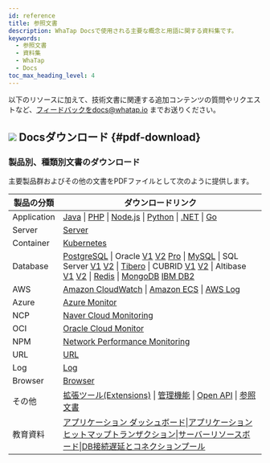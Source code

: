 ```yaml
---
id: reference
title: 参照文書
description: WhaTap Docsで使用される主要な概念と用語に関する資料集です。
keywords:
  - 参照文書
  - 資料集
  - WhaTap
  - Docs
toc_max_heading_level: 4
---
```


以下のリソースに加えて、技術文書に関連する追加コンテンツの質問やリクエストなど、フィードバックをdocs@whatap.io までお送りください。


<DocCardList/>

## ![](/img/ic-pdf-download.svg) Docsダウンロード {#pdf-download}

### 製品別、種類別文書のダウンロード

主要製品群およびその他の文書をPDFファイルとして次のように提供します。

<div class='download-pdf'>

| 製品の分類       | ダウンロードリンク                                                                                                                                                                                                                                                                                                                                                                                                                                                                                                                                                                                                                                                                                                                                                                                                                                                                                                                                                                                                                                                                                                                                                                                                                                                                                                                                                                                                                                                                                                                                                                                     |
| ----------- | --------------------------------------------------------------------------------------------------------------------------------------------------------------------------------------------------------------------------------------------------------------------------------------------------------------------------------------------------------------------------------------------------------------------------------------------------------------------------------------------------------------------------------------------------------------------------------------------------------------------------------------------------------------------------------------------------------------------------------------------------------------------------------------------------------------------------------------------------------------------------------------------------------------------------------------------------------------------------------------------------------------------------------------------------------------------------------------------------------------------------------------------------------------------------------------------------------------------------------------------------------------------------------------------------------------------------------------------------------------------------------------------------------------------------------------------------------------------------------------------------------------------------------------------------------------------------------------------- |
| Application | [Java](https://github.com/whatap/whatap-docs/releases/download/v2.13.0%40ja/whatap-apm-java-monitoring-ja.pdf) \| [PHP](https://github.com/whatap/whatap-docs/releases/download/v2.13.0%40ja/whatap-apm-php-monitoring-ja.pdf) \| [Node.js](https://github.com/whatap/whatap-docs/releases/download/v2.13.0%40ja/whatap-apm-nodejs-monitoring-ja.pdf) \| [Python](https://github.com/whatap/whatap-docs/releases/download/v2.13.0%40ja/whatap-apm-python-monitoring-ja.pdf) \| [.NET](https://github.com/whatap/whatap-docs/releases/download/v2.13.0%40ja/whatap-apm-dotnet-monitoring-ja.pdf) \| [Go](https://github.com/whatap/whatap-docs/releases/download/v2.13.0%40ja/whatap-apm-go-monitoring-ja.pdf)                                                                                                                                                                                                                                                                                                                                                                                                                                                                                                                                                                                                                                                                                                                                                                                                                                                                                                                                 |
| Server      | [Server](https://github.com/whatap/whatap-docs/releases/download/v2.13.0%40ja/whatap-server-monitoring-ja.pdf)                                                                                                                                                                                                                                                                                                                                                                                                                                                                                                                                                                                                                                                                                                                                                                                                                                                                                                                                                                                                                                                                                                                                                                                                                                                                                                                                                                                                                                                                                        |
| Container   | [Kubernetes](https://github.com/whatap/whatap-docs/releases/download/v2.13.0%40ja/whatap-kubernetes-monitoring-ja.pdf)                                                                                                                                                                                                                                                                                                                                                                                                                                                                                                                                                                                                                                                                                                                                                                                                                                                                                                                                                                                                                                                                                                                                                                                                                                                                                                                                                                                                                                                                                |
| Database    | [PostgreSQL](https://github.com/whatap/whatap-docs/releases/download/v2.13.0%40ja/whatap-db-postgresql-monitoring-ja.pdf) \| Oracle [V1](https://content.whatap.io/24/07/01/003046whatap-db-oracle-monitoring-ja.pdf) [V2](https://github.com/whatap/whatap-docs/releases/download/v2.13.0%40ja/whatap-db-oracle-v2-monitoring-ja.pdf) [Pro](https://github.com/whatap/whatap-docs/releases/download/v2.13.0%40ja/whatap-db-oracle-pro-monitoring-ja.pdf) \| [MySQL](https://github.com/whatap/whatap-docs/releases/download/v2.13.0%40ja/whatap-db-mysql-monitoring-ja.pdf) \| SQL Server [V1](https://content.whatap.io/24/11/01/003310whatap-db-mssql-monitoring-ja.pdf) [V2](https://github.com/whatap/whatap-docs/releases/download/v2.13.0%40ja/whatap-db-mssql-monitoring-ja.pdf) \| [Tibero](https://github.com/whatap/whatap-docs/releases/download/v2.13.0%40ja/whatap-db-tibero-monitoring-ja.pdf) \| CUBRID [V1](https://content.whatap.io/24/09/02/042728whatap-db-cubrid-monitoring-ja.pdf) [V2](https://github.com/whatap/whatap-docs/releases/download/v2.13.0%40ja/whatap-db-cubrid-monitoring-ja.pdf) \| Altibase [V1](https://content.whatap.io/24/08/01/044450whatap-db-altibase-monitoring-ja.pdf) [V2](https://github.com/whatap/whatap-docs/releases/download/v2.13.0%40ja/whatap-db-altibase-monitoring-ja.pdf) \| [Redis](https://github.com/whatap/whatap-docs/releases/download/v2.13.0%40ja/whatap-db-redis-monitoring-ja.pdf) \| [MongoDB](https://github.com/whatap/whatap-docs/releases/download/v2.13.0%40ja/whatap-db-mongodb-monitoring-ja.pdf) [IBM DB2](https://github.com/whatap/whatap-docs/releases/download/v2.13.0%40ja/whatap-db-db2-monitoring-ja.pdf) |
| AWS         | [Amazon CloudWatch](https://github.com/whatap/whatap-docs/releases/download/v2.13.0%40ja/whatap-amazon-cloudwatch-ja.pdf) \| [Amazon ECS](https://github.com/whatap/whatap-docs/releases/download/v2.13.0%40ja/whatap-amazon-ecs-ja.pdf) \| [AWS Log](https://github.com/whatap/whatap-docs/releases/download/v2.13.0%40ja/whatap-aws-log-monitoring-ja.pdf)                                                                                                                                                                                                                                                                                                                                                                                                                                                                                                                                                                                                                                                                                                                                                                                                                                                                                                                                                                                                                                                                                                                                                                                                                                                          |
| Azure       | [Azure Monitor](https://github.com/whatap/whatap-docs/releases/download/v2.13.0%40ja/whatap-azure-ja.pdf)                                                                                                                                                                                                                                                                                                                                                                                                                                                                                                                                                                                                                                                                                                                                                                                                                                                                                                                                                                                                                                                                                                                                                                                                                                                                                                                                                                                                                                                                                             |
| NCP         | [Naver Cloud Monitoring](https://github.com/whatap/whatap-docs/releases/download/v2.13.0%40ja/whatap-ncloud-ja.pdf)                                                                                                                                                                                                                                                                                                                                                                                                                                                                                                                                                                                                                                                                                                                                                                                                                                                                                                                                                                                                                                                                                                                                                                                                                                                                                                                                                                                                                                                                                   |
| OCI         | [Oracle Cloud Monitor](https://github.com/whatap/whatap-docs/releases/download/v2.13.0%40ja/whatap-oracle-cloud-ja.pdf)                                                                                                                                                                                                                                                                                                                                                                                                                                                                                                                                                                                                                                                                                                                                                                                                                                                                                                                                                                                                                                                                                                                                                                                                                                                                                                                                                                                                                                                                               |
| NPM         | [Network Performance Monitoring](https://github.com/whatap/whatap-docs/releases/download/v2.13.0%40ja/whatap-network-performance-monitoring-ja.pdf)                                                                                                                                                                                                                                                                                                                                                                                                                                                                                                                                                                                                                                                                                                                                                                                                                                                                                                                                                                                                                                                                                                                                                                                                                                                                                                                                                                                                                                                   |
| URL         | [URL](https://github.com/whatap/whatap-docs/releases/download/v2.13.0%40ja/whatap-url-monitoring-ja.pdf)                                                                                                                                                                                                                                                                                                                                                                                                                                                                                                                                                                                                                                                                                                                                                                                                                                                                                                                                                                                                                                                                                                                                                                                                                                                                                                                                                                                                                                                                                              |
| Log         | [Log](https://github.com/whatap/whatap-docs/releases/download/v2.13.0%40ja/whatap-log-monitoring-ja.pdf)                                                                                                                                                                                                                                                                                                                                                                                                                                                                                                                                                                                                                                                                                                                                                                                                                                                                                                                                                                                                                                                                                                                                                                                                                                                                                                                                                                                                                                                                                              |
| Browser     | [Browser](https://github.com/whatap/whatap-docs/releases/download/v2.13.0%40ja/whatap-browser-monitoring-ja.pdf)                                                                                                                                                                                                                                                                                                                                                                                                                                                                                                                                                                                                                                                                                                                                                                                                                                                                                                                                                                                                                                                                                                                                                                                                                                                                                                                                                                                                                                                                                      |
| その他         | [拡張ツール(Extensions)](https://github.com/whatap/whatap-docs/releases/download/v2.13.0%40ja/whatap-extensions-ja.pdf) \| [管理機能](https://github.com/whatap/whatap-docs/releases/download/v2.13.0%40ja/whatap-manage-ja.pdf) \| [Open API](https://content.whatap.io/24/08/01/044452whatap-open-api-ja.pdf) \| [参照文書](https://github.com/whatap/whatap-docs/releases/download/v2.13.0%40ja/whatap-reference-ja.pdf)                                                                                                                                                                                                                                                                                                                                                                                                                                                                                                                                                                                                                                                                                                                                                                                                                                                                                                                                                                                                                                                                                                                                                                                                           |
| 教育資料        | [アプリケーション ダッシュボード](https://github.com/whatap/whatap-docs/releases/download/v2.13.0%40ja/whatap-best-practice-guides-about-apm-dashboard-ja.pdf)\|[アプリケーション ヒットマップトランザクション](https://github.com/whatap/whatap-docs/releases/download/v2.13.0%40ja/whatap-best-practice-guides-about-apm-hitmap-class-ja.pdf)\|[サーバーリソースボード](https://github.com/whatap/whatap-docs/releases/download/v2.13.0%40ja/whatap-best-practice-guides-about-server-dashboard-ja.pdf)\|[DB接続遅延とコネクションプール](https://github.com/whatap/whatap-docs/releases/download/v2.13.0%40ja/whatap-best-practice-guides-about-apm-dbc-ja.pdf)                                                                                                                                                                                                                                                                                                                                                                                                                                                                                                                                                                                                                                                                                                                                                                                                                                                                                                                                                                                                                                                                                                                      |

</div>